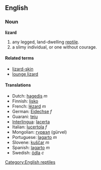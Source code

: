 ==English==
===Noun===
'''lizard'''

# any legged, land-dwelling [[reptile]].
# a slimy individual, or one without courage.

====Related terms====
*[[lizard-skin]]
*[[lounge lizard]]

====Translations====
*Dutch: [[hagedis]] ''m''
*Finnish: [[lisko]]
*French: [[lézard]] ''m''
*German: [[Eidechse]] ''f''
*Guarani: [[teju]]
*[[Interlingua]]: [[lacerta]]
*Italian: [[lucertola]] ''f''
*Mongolian: [[гүрвэл]] (g&uuml;rvel)
*Portuguese: [[lagarto]] ''m''
*Slovene: [[kuščar]] ''m''
*Spanish: [[lagarto]] ''m''
*Swedish: [[ödla]] ''c''

[[Category:English reptiles]]